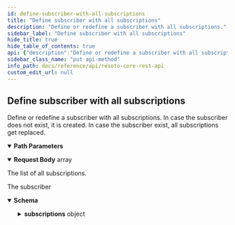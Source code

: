 ```yaml
---
id: define-subscriber-with-all-subscriptions
title: "Define subscriber with all subscriptions"
description: "Define or redefine a subscriber with all subscriptions."
sidebar_label: "Define subscriber with all subscriptions"
hide_title: true
hide_table_of_contents: true
api: {"description":"Define or redefine a subscriber with all subscriptions.\nIn case the subscriber does not exist, it is created.\nIn case the subscriber exist, all subscriptions get replaced.\n","tags":["subscriptions"],"parameters":[{"name":"subscriber_id","in":"path","description":"The identifier of the subscriber","required":true,"schema":{"type":"string"}}],"requestBody":{"description":"The list of all subscriptions.","content":{"application/json":{"schema":{"type":"array","items":{"description":"The definition of an action subscription","type":"object","properties":{"message_type":{"type":"string","description":"The name of the action to listen to"},"wait_for_completion":{"type":"boolean","description":"If an action is sent to this subscriber, the event sender should wait until this\nsubscriber has processed the message and send a done message.\nThis is the expected behaviour of every actor and defaults to true.\n","default":true},"timeout":{"type":"number","description":"This is the duration in seconds this subscriber has time to execute the action.\nAfter this time the sender assumes a failure and rejects the result of this actor.\n","default":60}}}}}}},"responses":{"200":{"description":"The subscriber","content":{"application/json":{"schema":{"description":"A subscriber has a unique name and a list of subscriptions","type":"object","properties":{"id":{"type":"string","description":"The identifier of this subscriber"},"subscriptions":{"type":"object","description":"The dictionary of subscriptions, where the key is the message type","additionalProperties":{"description":"The definition of an action subscription","type":"object","properties":{"message_type":{"type":"string","description":"The name of the action to listen to"},"wait_for_completion":{"type":"boolean","description":"If an action is sent to this subscriber, the event sender should wait until this\nsubscriber has processed the message and send a done message.\nThis is the expected behaviour of every actor and defaults to true.\n","default":true},"timeout":{"type":"number","description":"This is the duration in seconds this subscriber has time to execute the action.\nAfter this time the sender assumes a failure and rejects the result of this actor.\n","default":60}}}}}}}}}},"method":"put","path":"/subscriber/{subscriber_id}","servers":[{"url":"https://{host}:{port}","variables":{"host":{"default":"localhost"},"port":{"default":"8900"}}}],"jsonRequestBodyExample":[{"message_type":"string","wait_for_completion":true,"timeout":60}],"info":{"title":"Resoto Core REST API","version":"V1"},"postman":{"name":"Define subscriber with all subscriptions","description":{"content":"Define or redefine a subscriber with all subscriptions.\nIn case the subscriber does not exist, it is created.\nIn case the subscriber exist, all subscriptions get replaced.\n","type":"text/plain"},"url":{"path":["subscriber",":subscriber_id"],"host":["{{baseUrl}}"],"query":[],"variable":[{"disabled":false,"description":{"content":"(Required) The identifier of the subscriber","type":"text/plain"},"type":"any","value":"","key":"subscriber_id"}]},"header":[{"key":"Content-Type","value":"application/json"},{"key":"Accept","value":"application/json"}],"method":"PUT","body":{"mode":"raw","raw":"\"\"","options":{"raw":{"language":"json"}}}}}
sidebar_class_name: "put api-method"
info_path: docs/reference/api/resoto-core-rest-api
custom_edit_url: null
---
```



## Define subscriber with all subscriptions

Define or redefine a subscriber with all subscriptions. In case the subscriber does not exist, it is created. In case the subscriber exist, all subscriptions get replaced.

<details style={{"marginBottom":"1rem"}} data-collapsed={false} open={true}><summary style={{}}><strong>Path Parameters</strong></summary><div><ul><ParamsItem className={"paramsItem"} param={{"name":"subscriber_id","in":"path","description":"The identifier of the subscriber","required":true,"schema":{"type":"string"}}}></ParamsItem></ul></div></details><MimeTabs><TabItem label={"application/json"} value={"application/json-schema"}><details style={{}} data-collapsed={false} open={true}><summary style={{"textAlign":"left"}}><strong>Request Body</strong><span style={{"opacity":"0.6"}}> array</span></summary><div style={{"textAlign":"left","marginLeft":"1rem"}}><div style={{"marginTop":"1rem","marginBottom":"1rem"}}>

The list of all subscriptions.

</div></div><ul style={{"marginLeft":"1rem"}}><SchemaItem collapsible={false} name={"message_type"} required={false} deprecated={undefined} schemaDescription={"The name of the action to listen to"} schemaName={"string"} qualifierMessage={undefined} defaultValue={undefined}></SchemaItem><SchemaItem collapsible={false} name={"wait_for_completion"} required={false} deprecated={undefined} schemaDescription={"If an action is sent to this subscriber, the event sender should wait until this\nsubscriber has processed the message and send a done message.\nThis is the expected behaviour of every actor and defaults to true.\n"} schemaName={"boolean"} qualifierMessage={undefined} defaultValue={true}></SchemaItem><SchemaItem collapsible={false} name={"timeout"} required={false} deprecated={undefined} schemaDescription={"This is the duration in seconds this subscriber has time to execute the action.\nAfter this time the sender assumes a failure and rejects the result of this actor.\n"} schemaName={"number"} qualifierMessage={undefined} defaultValue={60}></SchemaItem></ul></details></TabItem></MimeTabs><div><ApiTabs><TabItem label={"200"} value={"200"}><div>

The subscriber

</div><div><MimeTabs schemaType={"response"}><TabItem label={"application/json"} value={"application/json"}><SchemaTabs><TabItem label={"Schema"} value={"Schema"}><details style={{}} data-collapsed={false} open={true}><summary style={{"textAlign":"left"}}><strong>Schema</strong></summary><div style={{"textAlign":"left","marginLeft":"1rem"}}></div><ul style={{"marginLeft":"1rem"}}><SchemaItem collapsible={false} name={"id"} required={false} deprecated={undefined} schemaDescription={"The identifier of this subscriber"} schemaName={"string"} qualifierMessage={undefined} defaultValue={undefined}></SchemaItem><SchemaItem collapsible={true} className={"schemaItem"}><details style={{}}><summary style={{}}><strong>subscriptions</strong><span style={{"opacity":"0.6"}}> object</span></summary><div style={{"marginLeft":"1rem"}}><div style={{"marginTop":".5rem","marginBottom":".5rem"}}>

The dictionary of subscriptions, where the key is the message type

</div><li><div><code>property name*</code><span style={{"opacity":"0.6"}}> object</span></div></li></div></details></SchemaItem></ul></details></TabItem><TabItem label={"Example (from schema)"} value={"Example (from schema)"}><ResponseSamples responseExample={"{\n  \"id\": \"string\",\n  \"subscriptions\": {}\n}"} language={"json"}></ResponseSamples></TabItem></SchemaTabs></TabItem></MimeTabs></div></TabItem></ApiTabs></div>
